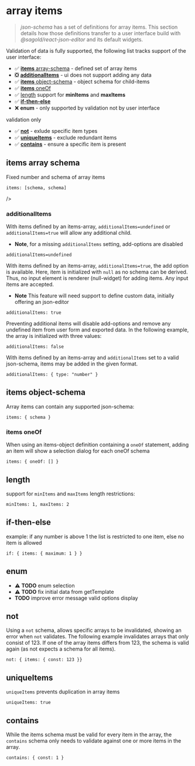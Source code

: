 
<Meta title="ArrayItems" />

# array items

> _json-schema_ has a set of definitions for array items. This section details how those definitions transfer to a user interface build with _@sagold/react-json-editor_ and its default widgets.

Validation of data is fully supported, the following list tracks support of the user interface:

- ✅ [**items** array-schema](#items-items-schema) - defined set of array items
- ❎ [**additionalItems**](additionalItems) - ui does not support adding any data
- ✅ [**items** object-schema](#items-object-schema) - object schema for child-items
- ✅ [**items** oneOf](#items-oneof)
- ✅ [length](#length) support for **minItems** and **maxItems**
- ✅ [**if-then-else**](#if-then-else)
- ❌ **enum** - only supported by validation not by user interface

validation only

- ✅ [**not**](#not) - exlude specific item types
- ✅ [**uniqueItems**](#uniqueitems) - exclude redundant items
- ✅ [**contains**](#contains) - ensure a specific item is present

## items array schema

Fixed number and schema of array items

`items: [schema, schema]`

<Canvas className="rje-theme rje-theme--light">
  <JsonForm
    validate={true}
    data={['a title', 'a subtitle']}
    schema={{
      title: 'items: []',
      type: 'array',
      items: [
        {
          title: 'Title',
          type: 'string'
        },
        {
          title: 'Subtitle',
          type: 'string'
        }
      ]
    }}

/>

</Canvas>

### additionalItems

With items defined by an items-array, `additionalItems=undefined` or `additionalItems=true` will allow any additional child.

- **Note**, for a missing `additionalItems` setting, add-options are disabled

`additionalItems=undefined`

<Canvas className="rje-theme rje-theme--light">
  <JsonForm
    validate={true}
    data={['a title', 'a subtitle', 'an additional item']}
    schema={{
      title: 'additionalItems: undefined',
      type: 'array',
      items: [
        {
          title: 'Title',
          type: 'string'
        },
        {
          title: 'Subtitle',
          type: 'string'
        }
      ]
    }}
  />
</Canvas>

With items defined by an items-array, `additionalItems=true`, the add option is available. Here, item is initialized with `null` as no schema can be derived. Thus, no input element is renderer (null-widget) for adding items. Any input items are accepted.

- **Note** This feature will need support to define custom data, initially offering an json-editor

`additionalItems: true`

<Canvas className="rje-theme rje-theme--light">
  <JsonForm
    validate={true}
    data={['a title', 'a subtitle', 'an additional item']}
    schema={{
      title: 'additionalItems: true',
      type: 'array',
      additionalItems: true,
      items: [
        {
          title: 'Title',
          type: 'string'
        },
        {
          title: 'Subtitle',
          type: 'string'
        }
      ]
    }}
  />
</Canvas>

Preventing additional items will disable add-options and remove any undefined item from user form and exported data. In the following example, the array is initialized with three values:

`additionalItems: false`

<Canvas className="rje-theme rje-theme--light">
  <JsonForm
    validate={true}
    data={['a title', 'a subtitle', 'an additional item']}
    schema={{
      title: 'additionalItems: false',
      type: 'array',
      additionalItems: false,
      items: [
        {
          title: 'Title',
          type: 'string'
        },
        {
          title: 'Subtitle',
          type: 'string'
        }
      ]
    }}
  />
</Canvas>

With items defined by an items-array and `additionalItems` set to a valid json-schema, items may be added in the given format.

`additionalItems: { type: "number" }`

<Canvas className="rje-theme rje-theme--light">
  <JsonForm
    widgets={widgets}
    schema={{
      type: 'array',
      title: 'additionalItems: { schema }',
      items: [
        {
          title: 'Title',
          type: 'string'
        },
        {
          title: 'Subtitle',
          type: 'string'
        }
      ],
      additionalItems: {
        title: 'Additional number',
        type: 'number'
      }
    }}
  />
</Canvas>

## items object-schema

Array items can contain any supported json-schema:

`items: { schema }`

<Canvas className="rje-theme rje-theme--light">
  <JsonForm
    widgets={widgets}
    addOptionalProps={false}
    data={[2023]}
    schema={{
      title: 'items: { object }',
      type: 'array',
      items: {
        type: 'object',
        required: ['alt', 'image'],
        title: 'Content image',
        properties: {
          alt: {
            title: 'Image alt text',
            type: 'string'
          },
          image: {
            title: 'Image',
            type: 'string',
            format: 'file'
          },
          width: {
            title: 'Width in px',
            type: 'number',
            default: 400
          }
        }
      }
    }}
  />
</Canvas>

### items oneOf

When using an items-object definition containing a `oneOf` statement, adding an item will show a selection dialog for each oneOf schema

`items: { oneOf: [] }`

<Canvas className="rje-theme rje-theme--light">
  <JsonForm
    widgets={widgets}
    addOptionalProps={false}
    data={[{ type: 'header' }]}
    schema={{
      type: 'array',
      items: {
        oneOfProperty: 'type',
        oneOf: [
          {
            id: 'header',
            title: 'header',
            type: 'object',
            required: ['type', 'text'],
            properties: {
              type: {
                type: 'string',
                const: 'header',
                options: {
                  hidden: true
                }
              },
              text: {
                title: 'Header text',
                type: 'string'
              }
            }
          },
          {
            id: 'paragraph',
            title: 'paragraph',
            type: 'object',
            required: ['type', 'text'],
            properties: {
              type: {
                type: 'string',
                const: 'paragraph',
                options: {
                  hidden: true
                }
              },
              text: {
                title: 'Paragraph text',
                type: 'string'
              }
            }
          }
        ]
      },
      additionalItems: {
        title: 'Width in px',
        type: 'number',
        default: 400
      }
    }}
  />
</Canvas>

## length

support for `minItems` and `maxItems` length restrictions:

`minItems: 1, maxItems: 2`

<Canvas className="rje-theme rje-theme--light">
  <JsonForm
    widgets={widgets}
    addOptionalProps={false}
    schema={{
      type: 'array',
      minItems: 1,
      maxItems: 2,
      items: {
        title: 'item',
        type: 'number',
        default: 1
      },
      options: { title: true }
    }}
  />
</Canvas>

## if-then-else

example: if any number is above 1 the list is restricted to one item, else no item is allowed

`if: { items: { maximum: 1 } }`

<Canvas className="rje-theme rje-theme--light">
  <JsonForm
    widgets={widgets}
    addOptionalProps={false}
    validate={true}
    schema={{
      type: 'array',
      items: {
        title: 'Item',
        type: 'number',
        default: 2
      },
      minItems: 1,
      if: {
        items: {
          maximum: 1
        }
      },
      then: {
        maxItems: 1
      },
      else: {
        maxItems: 0
      },
      options: { title: true }
    }}
  />
</Canvas>

## enum

- ⚠️ **TODO** enum selection
- ⚠️ **TODO** fix initial data from getTemplate
- **TODO** improve error message valid options display

<Canvas className="rje-theme rje-theme--light">
  <JsonForm
    widgets={widgets}
    validate={true}
    addOptionalProps={false}
    schema={{
      type: 'array',
      enum: [
        [2019, 10, 22],
        [2023, 1, 1]
      ],
      items: {
        type: 'number'
      },
      minItems: 3,
      maxItems: 3,
      options: { title: true }
    }}
  />
</Canvas>

## not

Using a `not` schema, allows specific arrays to be invalidated, showing an error when `not` validates. The following example invalidates arrays that only consist of 123. If one of the array items differs from 123, the schema is valid again (as not expects a schema for all items).

`not: { items: { const: 123 }}`

<Canvas className="rje-theme rje-theme--light">
  <JsonForm
    widgets={widgets}
    validate={true}
    data={[123]}
    schema={{
      title: 'Array using not',
      description: 'value 123 is not allowed as array item',
      type: 'array',
      not: {
        type: 'array',
        items: {
          const: 123
        }
      },
      items: {
        title: 'item',
        type: 'number',
        default: 12
      }
    }}
  />
</Canvas>

## uniqueItems

`uniqueItems` prevents duplication in array items

`uniqueItems: true`

<Canvas className="rje-theme rje-theme--light">
  <JsonForm
    widgets={widgets}
    validate={true}
    addOptionalProps={false}
    data={[1, 2, 2]}
    schema={{
      title: 'Array with unique items',
      type: 'array',
      uniqueItems: true,
      items: {
        title: 'item',
        type: 'number',
        default: 1
      }
    }}
  />
</Canvas>

## contains

While the items schema must be valid for every item in the array, the `contains` schema only needs to validate against one or more items in the array.

`contains: { const: 1 }`

<Canvas className="rje-theme rje-theme--light">
  <JsonForm
    widgets={widgets}
    validate={true}
    data={[2, 3]}
    schema={{
      title: 'Array must contain 1',
      type: 'array',
      items: {
        title: 'item',
        type: 'number',
        default: 1
      },
      contains: {
        type: 'number',
        const: 1
      }
    }}
  />
</Canvas>
